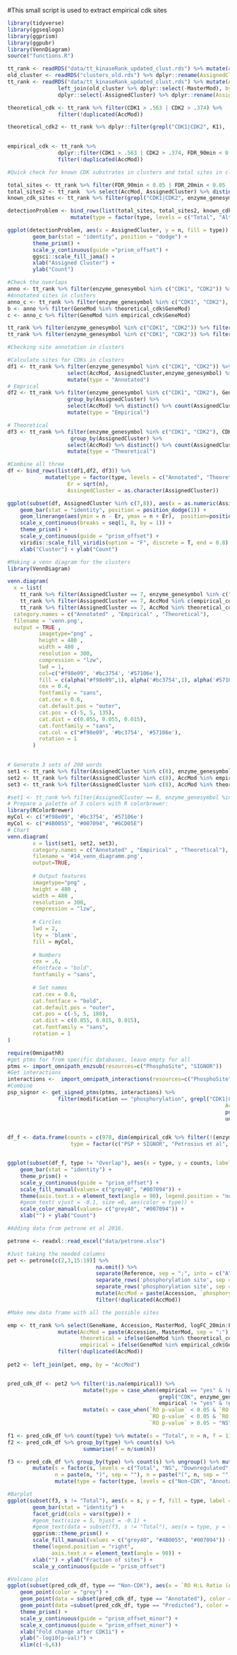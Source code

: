 #This small script is used to extract empirical cdk sites 

```{r}
library(tidyverse)
library(ggseqlogo)
library(ggprism)
library(ggpubr)
library(VennDiagram)
source("functions.R")
```

```{r}
tt_rank <- readRDS("data/tt_kinaseRank_updated_clust.rds") %>% mutate(AccMod = paste(Accession, MasterMod, sep = ":"))
old_cluster <- readRDS("clusters_old.rds") %>% dplyr::rename(AssignedClusterOld = AssignedCluster)
tt_rank <- readRDS("data/tt_kinaseRank_updated_clust.rds") %>% mutate(AccMod = paste(Accession, MasterMod, sep = ":")) %>%
                left_join(old_cluster %>% dplyr::select(-MasterMod), by = c("GeneMod")) %>% 
                dplyr::select(-AssignedCluster) %>% dplyr::rename(AssignedCluster = AssignedClusterOld) # ADJUSTED TO CLUSTER TO THE OLD CLUSTERING TO SEE CHANGES

theoretical_cdk <- tt_rank %>% filter(CDK1 > .563 | CDK2 > .374) %>% 
                filter(!duplicated(AccMod)) 

theoretical_cdk2 <- tt_rank %>% dplyr::filter(grepl("CDK1|CDK2", K1), !duplicated(AccMod)) %>% saveRDS("data/t2_cdk.rds")
            

empirical_cdk <- tt_rank %>% 
                dplyr::filter(CDK1 > .563 | CDK2 > .374, FDR_90min < 0.05, AssignedCluster %in% c(7,8)) %>% 
                filter(!duplicated(AccMod))
```

```{r}
#Quick check for known CDK substrates in clusters and total sites in clusters 

total_sites <- tt_rank %>% filter(FDR_90min < 0.05 | FDR_20min < 0.05 | FDR_40min < 0.05 | FDR_60min < 0.05) %>% select(AccMod, AssignedCluster) %>% distinct() %>% count(AssignedCluster) %>% mutate(type = "Altered")
total_sites2 <- tt_rank  %>% select(AccMod, AssignedCluster) %>% distinct() %>% count(AssignedCluster) %>% mutate(type = "Total")
known_cdk_sites <- tt_rank %>% filter(grepl("CDK1|CDK2", enzyme_genesymbol)) %>% select(AccMod, AssignedCluster) %>% count(AssignedCluster) %>% mutate(type = "CDK")

detectionProblem <- bind_rows(list(total_sites, total_sites2, known_cdk_sites)) %>% 
                    mutate(type = factor(type, levels = c("Total", "Altered", "CDK")))

ggplot(detectionProblem, aes(x = AssignedCluster, y = n, fill = type)) + 
        geom_bar(stat = "identity", position = "dodge") + 
        theme_prism() +
        scale_y_continuous(guide ="prism_offset") +
        ggsci::scale_fill_jama() +
        xlab("Assigned Cluster") + 
        ylab("Count")
```

```{r}
#Check the overlaps
anno <- tt_rank %>% filter(enzyme_genesymbol %in% c("CDK1", "CDK2")) %>% select(GeneMod) %>% unique()
#Annotated sites in clusters
anno_c <- tt_rank %>% filter(enzyme_genesymbol %in% c("CDK1", "CDK2"), AssignedCluster %in% c(3,8)) %>% select(GeneMod) %>% unique()
b <- anno %>% filter(GeneMod %in% theoretical_cdk$GeneMod) 
c <- anno_c %>% filter(GeneMod %in% empirical_cdk$GeneMod) 

tt_rank %>% filter(enzyme_genesymbol %in% c("CDK1", "CDK2")) %>% filter(!(GeneMod %in% b$GeneMod)) %>% count(AssignedCluster)
tt_rank %>% filter(enzyme_genesymbol %in% c("CDK1", "CDK2")) %>% filter(GeneMod %in% b$GeneMod) %>% count(AssignedCluster)

```

```{r}
#Checking site annotation in clusters 

#Calculate sites for CDKs in clusters 
df1 <- tt_rank %>% filter(enzyme_genesymbol %in% c("CDK1", "CDK2")) %>% group_by(AssignedCluster) %>% 
                   select(AccMod, AssignedCluster,enzyme_genesymbol) %>% distinct() %>% count(AssignedCluster) %>%
                   mutate(type = "Annotated")
# Emprical 
df2 <- tt_rank %>% filter(enzyme_genesymbol %in% c("CDK1", "CDK2"), GeneMod %in% empirical_cdk$GeneMod) %>%
                   group_by(AssignedCluster) %>% 
                   select(AccMod) %>% distinct() %>% count(AssignedCluster) %>%
                   mutate(type = "Empirical")

# Theoretical 
df3 <- tt_rank %>% filter(enzyme_genesymbol %in% c("CDK1", "CDK2"), CDK1 > .563 | CDK2 > .374 | CDK5 > .452,) %>% 
                    group_by(AssignedCluster) %>% 
                   select(AccMod) %>% distinct() %>% count(AssignedCluster) %>%
                   mutate(type = "Theoretical")

#Combine all three 
df <- bind_rows(list(df1,df2, df3)) %>% 
            mutate(type = factor(type, levels = c("Annotated", "Theoretical", "Empirical")),
                   Er = sqrt(n),
                   AssingedCluster = as.character(AssignedCluster)) 

ggplot(subset(df, AssignedCluster %in% c(7,8)), aes(x = as.numeric(AssignedCluster), y = n, fill = type)) + 
    geom_bar(stat = "identity", position = position_dodge(1)) +
    geom_linerange(aes(ymin = n - Er, ymax = n + Er),  position=position_dodge(1), size = 1.) +
    scale_x_continuous(breaks = seq(1, 8, by = 1)) +
    theme_prism() + 
    scale_y_continuous(guide = "prism_offset") +
    viridis::scale_fill_viridis(option = "F", discrete = T, end = 0.8) +
    xlab("Cluster") + ylab("Count")
```


```{r}
#Making a venn diagram for the clusters 
library(VennDiagram)

venn.diagram(
  x = list(
    tt_rank %>% filter(AssignedCluster == 7, enzyme_genesymbol %in% c("CDK1", "CDK2")) %>% pull(AccMod) %>% unique()  , 
    tt_rank %>% filter(AssignedCluster == 7, AccMod %in% c(empirical_cdk$AccMod)) %>% pull(AccMod) %>% unique(), 
    tt_rank %>% filter(AssignedCluster == 7, AccMod %in% theoretical_cdk$AccMod) %>% pull(AccMod) %>% unique()),
  category.names = c("Annotated" , "Empirical" , "Theoretical"),
  filename = 'venn.png',
  output = TRUE ,
          imagetype="png" ,
          height = 480 , 
          width = 480 , 
          resolution = 300,
          compression = "lzw",
          lwd = 1,
          col=c("#f98e09", '#bc3754', '#57106e'),
          fill = c(alpha("#f98e09",1), alpha('#bc3754',1), alpha('#57106e',1)),
          cex = 0.4,
          fontfamily = "sans",
          cat.cex = 0.6,
          cat.default.pos = "outer",
          cat.pos = c(-5, 5, 135),
          cat.dist = c(0.055, 0.055, 0.015),
          cat.fontfamily = "sans",
          cat.col = c("#f98e09", '#bc3754', '#57106e'),
          rotation = 1
        )

 
# Generate 3 sets of 200 words
set1 <- tt_rank %>% filter(AssignedCluster %in% c(8), enzyme_genesymbol %in% c("CDK1", "CDK2")) %>% pull(AccMod) %>% unique()
set2 <- tt_rank %>% filter(AssignedCluster %in% c(8), AccMod %in% empirical_cdk$AccMod) %>% pull(AccMod) %>% unique()
set3 <- tt_rank %>% filter(AssignedCluster %in% c(8), AccMod %in% theoretical_cdk$AccMod) %>% pull(AccMod) %>% unique()

#set1 <- tt_rank %>% filter(AssignedCluster == 8, enzyme_genesymbol %in% c("CDK1", "CDK2"), AccMod %in% empirical_cdk$AccMod) %>% pull(AccMod) %>% unique()
# Prepare a palette of 3 colors with R colorbrewer:
library(RColorBrewer)
myCol <- c("#f98e09", '#bc3754', '#57106e')
myCol <- c("#4B0055", "#007094", "#6CD05E") 
# Chart
venn.diagram(
        x = list(set1, set2, set3),
        category.names = c("Annotated" , "Empirical" , "Theoretical"),
        filename = '#14_venn_diagramm.png',
        output=TRUE,
        
        # Output features
        imagetype="png" ,
        height = 480 , 
        width = 480 , 
        resolution = 300,
        compression = "lzw",
        
        # Circles
        lwd = 2,
        lty = 'blank',
        fill = myCol,
        
        # Numbers
        cex = .6,
        #fontface = "bold",
        fontfamily = "sans",
        
        # Set names
        cat.cex = 0.6,
        cat.fontface = "bold",
        cat.default.pos = "outer",
        cat.pos = c(-5, 5, 180),
        cat.dist = c(0.055, 0.015, 0.015),
        cat.fontfamily = "sans",
        rotation = 1
)

```


```{r}
require(OmnipathR)
#get ptms for from specific databases, leave empty for all 
ptms <- import_omnipath_enzsub(resources=c("PhosphoSite", "SIGNOR"))
#Get interactions 
interactions <-  import_omnipath_interactions(resources=c("PhosphoSite", "SIGNOR"))
#Combine
psp_signor <- get_signed_ptms(ptms, interactions) %>% 
                filter(modification == "phosphorylation", grepl("CDK1|CDK2|CDK5", enzyme_genesymbol)) %>% mutate(MasterMod = paste(residue_type, residue_offset, sep = ""),
                                                                     AccMod = paste(substrate, MasterMod, sep = ":")) %>% 
                                                                     pull(AccMod) %>% 
                                                                     unique()


df_f <- data.frame(counts = c(978, dim(empirical_cdk %>% filter(!(enzyme_genesymbol %in% c("CDK1", "CDK2"))))[1], sum(empirical_cdk$AccMod %in% psp_signor)),
                    type = factor(c("PSP + SIGNOR", "Petrosius et al",  "Overlap"), levels = c("PSP + SIGNOR",  "Petrosius et al", "Overlap")))


ggplot(subset(df_f, type != "Overlap"), aes(x = type, y = counts, label = counts, fill = type)) +
    geom_bar(stat = "identity") +
    theme_prism() + 
    scale_y_continuous(guide = "prism_offset") + 
    scale_fill_manual(values= c("grey40", "#007094")) + 
    theme(axis.text.x = element_text(angle = 90), legend.position = "none") +
    #geom_text( vjust = -0.1, size =6, aes(color = type)) +
    scale_color_manual(values= c("grey40", "#007094")) + 
    xlab("") + ylab("Count")
```


```{r}
#Adding data from petrone et al 2016.

petrone <- readxl::read_excel("data/petrone.xlsx")

#Just taking the needed columns
pet <- petrone[c(2,3,15:19)] %>% 
                            na.omit() %>% 
                            separate(Reference, sep = ";", into = c("A", "Accession", "UniprotName")) %>% 
                            separate_rows('phosphorylation site', sep = ":") %>% 
                            separate_rows('phosphorylation site', sep = ",") %>% 
                            mutate(AccMod = paste(Accession, `phosphorylation site`, sep = ":")) %>%
                            filter(!duplicated(AccMod))

#Make new data frame with all the possible sites 

emp <- tt_rank %>% select(GeneName, Accession, MasterMod, logFC_20min:FDR_90min, AssignedCluster, enzyme_genesymbol, GeneMod) %>% 
                mutate(AccMod = paste(Accession, MasterMod, sep = ":"),
                       theoretical = ifelse(GeneMod %in% theoretical_cdk$GeneMod, "yes", "np"),
                       empirical = ifelse(GeneMod %in% empirical_cdk$GeneMod, "yes", "no")) %>% 
                filter(!duplicated(AccMod))
            
pet2 <- left_join(pet, emp, by = "AccMod")


pred_cdk_df <- pet2 %>% filter(!is.na(empirical)) %>% 
                        mutate(type = case_when(empirical == "yes" & !grepl("CDK", enzyme_genesymbol) ~ "Predicted",
                                                grepl("CDK", enzyme_genesymbol) ~ "Annotated",
                                                empirical != "yes" & !grepl("CDK", enzyme_genesymbol) ~ "Non-CDK")) %>% 
                        mutate(s = case_when(`RO p-value` < 0.05 & `RO H:L Ratio (Ave.)` < 0 ~ "Downregulated",
                                             `RO p-value` < 0.05 & `RO H:L Ratio (Ave.)` > 0 ~ "Upregualted",
                                             `RO p-value` > 0.05 ~ "NS"))

f1 <- pred_cdk_df %>% count(type) %>% mutate(s = "Total", n = n, f = 1)
f2 <- pred_cdk_df %>% group_by(type) %>% count(s) %>% 
                        summarise(f = n/sum(n)) 

f3 <- pred_cdk_df %>% group_by(type) %>% count(s) %>% ungroup() %>% mutate(f = f2$f) %>% bind_rows(f1) %>% 
        mutate(s = factor(s, levels = c("Total", "NS", "Downregulated", "Upregualted")),
               n = paste(n, ")", sep = ""), n = paste("(", n, sep = "")) %>% 
               mutate(type = factor(type, levels = c("Non-CDK", "Annotated", "Predicted")))

#Barplot
ggplot(subset(f3, s != "Total"), aes(x = s, y = f, fill = type, label = round(f,2))) + 
        geom_bar(stat = "identity") + 
        facet_grid(cols = vars(type)) + 
        #geom_text(size = 5, hjust = -0.1) + 
        #geom_text(data = subset(f3, s != "Total"), aes(x = type, y = f, fill = type, label = n), size = 6, vjust = 10) +
        ggprism::theme_prism() + 
        scale_fill_manual(values = c("grey40", "#4B0055", "#007094")) +
        theme(legend.position = "right",
              axis.text.x = element_text(angle = 90)) +
        xlab("") + ylab("Fraction of sites") +
        scale_y_continuous(guide = "prism_offset")
```

```{r}
#Volcano plot 
ggplot(subset(pred_cdk_df, type == "Non-CDK"), aes(x = `RO H:L Ratio (Ave.)`, y = -log10(`RO p-value`))) + 
    geom_point(color = "grey") +
    geom_point(data = subset(pred_cdk_df, type == "Annotated"), color = "#4B0055",size = 2) +
    geom_point(data =subset(pred_cdk_df, type == "Predicted"), color = "#007094",size = 2) + 
    theme_prism() + 
    scale_y_continuous(guide = "prism_offset_minor") +
    scale_x_continuous(guide = "prism_offset_minor") +
    xlab("Fold change after CDK1i") + 
    ylab("-log10(p-val)") +
    xlim(c(-6,6))
```


```{r}

```